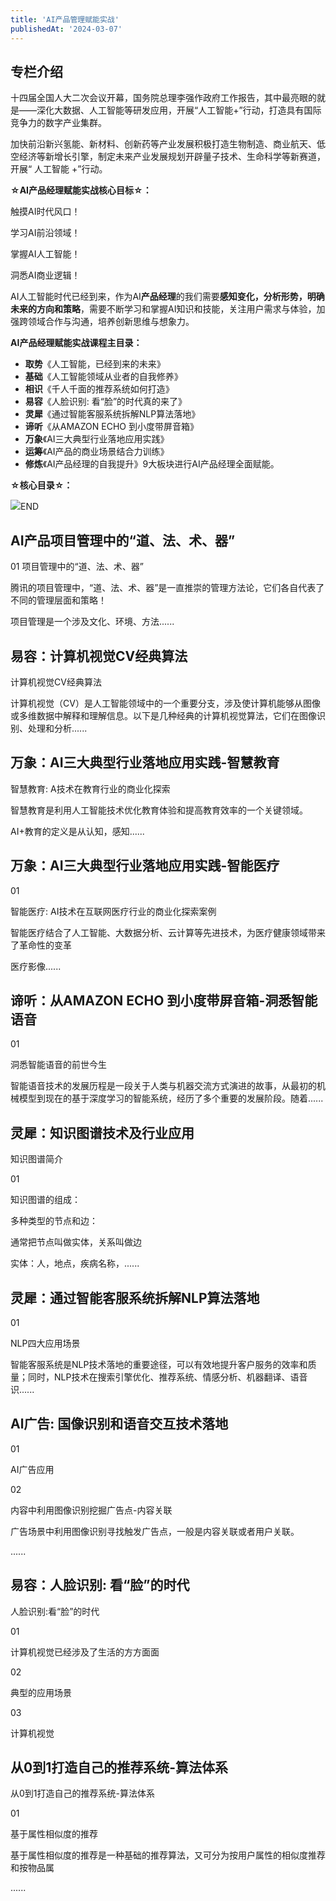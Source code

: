 ```yaml
---
title: 'AI产品管理赋能实战'
publishedAt: '2024-03-07'
---
```


## 专栏介绍

十四届全国人大二次会议开幕，国务院总理李强作政府工作报告，其中最亮眼的就是——深化大数据、人工智能等研发应用，开展“人工智能+”行动，打造具有国际竞争力的数字产业集群。

加快前沿新兴氢能、新材料、创新药等产业发展积极打造生物制造、商业航天、低空经济等新增长引擎，制定未来产业发展规划开辟量子技术、生命科学等新赛道，开展“ 人工智能 +”行动。

**☆AI产品经理赋能实战核心目标☆：**

触摸AI时代风口！

学习AI前沿领域！

掌握AI人工智能！

洞悉AI商业逻辑！

AI人工智能时代已经到来，作为AI**产品经理**的我们需要**感知变化，分析形势，明确未来的方向和策略**，需要不断学习和掌握AI知识和技能，关注用户需求与体验，加强跨领域合作与沟通，培养创新思维与想象力。

**AI产品经理赋能实战课程主目录：**

* **取势**《人工智能，已经到来的未来》
* **基础**《人工智能领域从业者的自我修养》
* **相识**《千人千面的推荐系统如何打造》
* **易容**《人脸识别: 看“脸”的时代真的来了》
* **灵犀**《通过智能客服系统拆解NLP算法落地》
* **谛听**《从AMAZON ECHO 到小度带屏音箱》
* **万象**《AI三大典型行业落地应用实践》
* **运筹**《AI产品的商业场景结合力训练》
* **修炼**《AI产品经理的自我提升》9大板块进行AI产品经理全面赋能。

**☆核心目录☆：**

![](https://static.xiaobot.net/file/2024-04-28/458375/60af3810d6bf24a85fb811106152385a.png)END


## AI产品项目管理中的“道、法、术、器”
01 项目管理中的“道、法、术、器”

腾讯的项目管理中，“道、法、术、器”是一直推崇的管理方法论，它们各自代表了不同的管理层面和策略！

项目管理是一个涉及文化、环境、方法......

## 易容：计算机视觉CV经典算法
计算机视觉CV经典算法

计算机视觉（CV）是人工智能领域中的一个重要分支，涉及使计算机能够从图像或多维数据中解释和理解信息。以下是几种经典的计算机视觉算法，它们在图像识别、处理和分析......

## 万象：AI三大典型行业落地应用实践-智慧教育
智慧教育: A技术在教育行业的商业化探索

智慧教育是利用人工智能技术优化教育体验和提高教育效率的一个关键领域。

AI+教育的定义是从认知，感知......

## 万象：AI三大典型行业落地应用实践-智能医疗
01

 智能医疗: AI技术在互联网医疗行业的商业化探索案例

智能医疗结合了人工智能、大数据分析、云计算等先进技术，为医疗健康领域带来了革命性的变革

医疗影像......

## 谛听：从AMAZON ECHO 到小度带屏音箱-洞悉智能语音
01

洞悉智能语音的前世今生

智能语音技术的发展历程是一段关于人类与机器交流方式演进的故事，从最初的机械模型到现在的基于深度学习的智能系统，经历了多个重要的发展阶段。随着......

## 灵犀：知识图谱技术及行业应用
知识图谱简介

01

 知识图谱的组成：

多种类型的节点和边：

通常把节点叫做实体，关系叫做边

实体：人，地点，疾病名称，......

## 灵犀：通过智能客服系统拆解NLP算法落地
01

NLP四大应用场景

智能客服系统是NLP技术落地的重要途径，可以有效地提升客户服务的效率和质量；同时，NLP技术在搜索引擎优化、推荐系统、情感分析、机器翻译、语音识......

## Al广告: 国像识别和语音交互技术落地
01

AI广告应用

02

内容中利用图像识别挖掘广告点-内容关联

广告场景中利用图像识别寻找触发广告点，一般是内容关联或者用户关联。

......

## 易容：人脸识别: 看“脸”的时代
人脸识别:看“脸”的时代

01

 计算机视觉已经涉及了生活的方方面面

02

 典型的应用场景

03

 计算机视觉

## 从0到1打造自己的推荐系统-算法体系
从0到1打造自己的推荐系统-算法体系

01

 基于属性相似度的推荐

基于属性相似度的推荐是一种基础的推荐算法，又可分为按用户属性的相似度推荐和按物品属

......